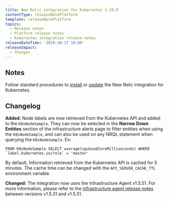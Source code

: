 ```yaml
---
title: New Relic integration for Kubernetes 1.10.0
contentType: releaseNotePlatform
template: releaseNotePlatform
topics:
  - Release notes
  - Platform release notes
  - Kubernetes integration release notes
releaseDateTime: '2019-10-17 18:00'
releaseImpact:
  - Changes
---
```


## Notes

Follow standard procedures to [install](/docs/integrations/host-integrations/host-integrations-list/kubernetes-monitoring-integration#install) or [update](/docs/integrations/host-integrations/host-integrations-list/kubernetes-monitoring-integration#update) the New Relic integration for Kubernetes.

## Changelog

**Added:** Node labels are now retrieved from the Kubernetes API and added to the `K8sNodeSample`. They can now be selected in the **Narrow Down Entities** section of the infrastructure alerts page to filter entities when using the `K8sNodeSample`, and can also be used on any NRQL statement when querying the `K8sNodeSample`. Ex:

```
FROM K8sNodeSample SELECT average(cpuUsedCoreMilliseconds) WHERE `label.kubernetes.io/role` = 'master'
```

By default, Information retrieved from the Kubernetes API is cached for 5 minutes. The cache time can be changed with the `API_SERVER_CACHE_TTL` environment variable.

**Changed:** The integration now uses the Infrastructure Agent v1.5.51. For more information, please refer to the [infrastructure agent release notes](https://docs.newrelic.com/docs/release-notes/infrastructure-release-notes/infrastructure-agent-release-notes/) between versions v1.5.31 and v1.5.51.
